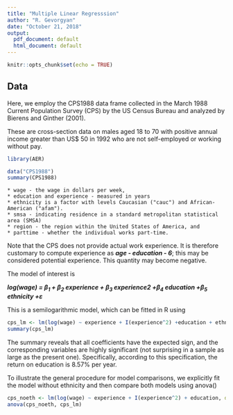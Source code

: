 ```yaml
---
title: "Multiple Linear Regresssion"
author: "R. Gevorgyan"
date: "October 21, 2018"
output:
  pdf_document: default
  html_document: default
---
```


```r
knitr::opts_chunk$set(echo = TRUE)
```


## Data
Here, we employ the CPS1988 data frame collected in the March 1988
Current Population Survey (CPS) by the US Census Bureau and analyzed
by Bierens and Ginther (2001).

These are cross-section data on males aged 18 to 70 with positive
annual income greater than US$ 50 in 1992 who are not self-employed
or working without pay.

```r
library(AER)
```

```r

data("CPS1988")
summary(CPS1988)
```

```
* wage - the wage in dollars per week, 
* education and experience - measured in years
* ethnicity is a factor with levels Caucasian ("cauc") and African-American ("afam"). 
* smsa - indicating residence in a standard metropolitan statistical area (SMSA) 
* region - the region within the United States of America, and
* parttime - whether the individual works part-time.
```
Note that the CPS does not provide actual work experience. It is therefore customary to compute experience as ***age - education - 6***; this may be considered potential experience. This quantity may become negative.

The model of interest is

***log(wage) = $\beta$~1~  + $\beta$~2~ experience + $\beta$~3~ experience2 +$\beta$~4~ education +$\beta$~5~ ethnicity +$\varepsilon$ ***

This is a semilogarithmic model, which can be fitted in R using


```r
cps_lm <- lm(log(wage) ~ experience + I(experience^2) +education + ethnicity, data = CPS1988)
summary(cps_lm)
```

The summary reveals that all coefficients have the expected sign, and the corresponding variables are highly significant (not surprising in a sample as large as the present
one). Specifically, according to this specification, the return on education is
8.57% per year.

To illustrate the general procedure for model comparisons, we explicitly fit the model without ethnicity and then compare both models using anova()

```r
cps_noeth <- lm(log(wage) ~ experience + I(experience^2) + education, data = CPS1988)
anova(cps_noeth, cps_lm)
```

